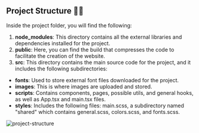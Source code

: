 ## Project Structure 🦾🧩

Inside the project folder, you will find the following:

1.  **node_modules**: This directory contains all the external libraries and dependencies installed for the project.
2.  **public**: Here, you can find the build that compresses the code to facilitate the creation of the website.
3.  **src**: This directory contains the main source code for the project, and it includes the following subdirectories:

- **fonts**: Used to store external font files downloaded for the project.
- **images**: This is where images are uploaded and stored.
- **scripts**: Contains components, pages, possible utils, and general hooks, as well as App.tsx and main.tsx files.
- **styles**: Includes the following files: main.scss, a subdirectory named "shared" which contains general.scss, colors.scss, and fonts.scss.

![project-structure](../.images/code-conventions/project-structure/project-structure.png)
